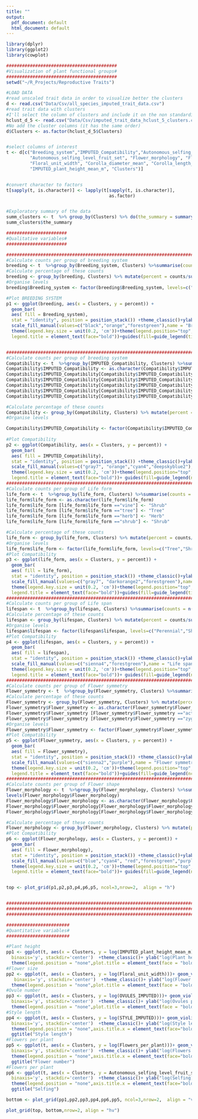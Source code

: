 ```yaml
---
title: ""
output:
  pdf_document: default
  html_document: default
---
```


```r

library(dplyr)
library(ggplot2)
library(cowplot)

##########################################
#Visualization of plant functional groups#
##########################################
setwd("~/R_Projects/Reproductive Traits")

#LOAD DATA
#read unscaled trait data in order to visualize better the clusters
d <- read.csv("Data/Csv/all_species_imputed_trait_data.csv")
#read trait data with clusters
#I'll select the column of clusters and include it on the non standardize trait data
hclust_d_5 <- read.csv("Data/Csv/imputed_trait_data_hclust_5_clusters.csv") #5 clusters
#No add the cluster columns (it has the same order)
d$Clusters <- as.factor(hclust_d_5$Clusters)


#select columns of interest
t <- d[c("Breeding_system","IMPUTED_Compatibility","Autonomous_selfing_level",
         "Autonomous_selfing_level_fruit_set", "Flower_morphology", "Flower_symmetry", "Flowers_per_plant", "Flowers_per_inflorescence",
         "Floral_unit_width", "Corolla_diameter_mean", "Corolla_length_mean", "STYLE_IMPUTED", "OVULES_IMPUTED", "life_form", "lifespan",
         "IMPUTED_plant_height_mean_m", "Clusters")]


#convert character to factors
t[sapply(t, is.character)] <- lapply(t[sapply(t, is.character)], 
                                       as.factor)


#Exploratory summary of the data
summ_clusters <- t  %>% group_by(Clusters) %>% do(the_summary = summary(.))
summ_clusters$the_summary

#######################
#Qualitative variables#
#######################

#######################################################################################################
#Calculate counts per group of breeding system
breeding <- t  %>%group_by(Breeding_system, Clusters) %>%summarise(counts = n()) 
#Calculate percentage of these counts
breeding <- group_by(breeding, Clusters) %>% mutate(percent = counts/sum(counts)*100)
#Organise levels
breeding$Breeding_system <- factor(breeding$Breeding_system, levels=c("Dioecious","Monoecious","Hermaphrodite"))

#Plot BREEDING SYSTEM
p1 <- ggplot(breeding, aes(x = Clusters, y = percent)) +
  geom_bar(
  aes( fill = Breeding_system),
  stat = "identity", position = position_stack()) +theme_classic()+ylab("Percentage")+
  scale_fill_manual(values=c("black","orange","forestgreen"),name = "Breeding system")+
  theme(legend.key.size = unit(0.2, 'cm'))+theme(legend.position="top",legend.justification='left',legend.margin=margin(0,0,0,0),legend.box.margin=margin(-10,-10,-10,0),
  legend.title = element_text(face="bold"))+guides(fill=guide_legend(title.position = "top"))+xlab("")


#######################################################################################################
#Calculate counts per group of breeding system
Compatibility <- t  %>%group_by(IMPUTED_Compatibility, Clusters) %>%summarise(counts = n()) 
Compatibility$IMPUTED_Compatibility <- as.character(Compatibility$IMPUTED_Compatibility)
Compatibility$IMPUTED_Compatibility[Compatibility$IMPUTED_Compatibility=="dioecious"] <- "Unisexual f."
Compatibility$IMPUTED_Compatibility[Compatibility$IMPUTED_Compatibility=="monoecious"] <- "Unisexual f."
Compatibility$IMPUTED_Compatibility[Compatibility$IMPUTED_Compatibility=="self_incompatible"] <- "Self inc."
Compatibility$IMPUTED_Compatibility[Compatibility$IMPUTED_Compatibility=="partially_self_compatible"] <- "Partially self com."
Compatibility$IMPUTED_Compatibility[Compatibility$IMPUTED_Compatibility=="self_compatible"] <- "Self com."

#Calculate percentage of these counts
Compatibility <- group_by(Compatibility, Clusters) %>% mutate(percent = counts/sum(counts)*100)
#Organise levels

Compatibility$IMPUTED_Compatibility <- factor(Compatibility$IMPUTED_Compatibility, levels=c("Unisexual f.","Self inc.", "Partially self com.",
                                                                                            "Self com."))
#Plot Compatibility
p2 <- ggplot(Compatibility, aes(x = Clusters, y = percent)) +
  geom_bar(
  aes( fill = IMPUTED_Compatibility),
  stat = "identity", position = position_stack()) +theme_classic()+ylab("Percentage")+
  scale_fill_manual(values=c("gray7", "orange","cyan4","deepskyblue2"),name = "Compatibility system")+
  theme(legend.key.size = unit(0.2, 'cm'))+theme(legend.position="top",legend.justification='left',legend.margin=margin(0,0,0,0),legend.box.margin=margin(-0,-10,-10,0),
  legend.title = element_text(face="bold"))+ guides(fill=guide_legend(ncol=2,nrow=2,byrow=TRUE,title.position = "top"))+xlab("")
#######################################################################################################
#Calculate counts per group of Life form
life_form <- t  %>%group_by(life_form, Clusters) %>%summarise(counts = n()) 
life_form$life_form <- as.character(life_form$life_form)
life_form$life_form [life_form$life_form =="vine"] <- "Shrub"
life_form$life_form [life_form$life_form =="tree"] <- "Tree"
life_form$life_form [life_form$life_form =="herb"] <- "Herb"
life_form$life_form [life_form$life_form =="shrub"] <- "Shrub"

#Calculate percentage of these counts
life_form <- group_by(life_form, Clusters) %>% mutate(percent = counts/sum(counts)*100)
#Organise levels
life_form$life_form <- factor(life_form$life_form, levels=c("Tree","Shrub", "Herb"))
#Plot Compatibility
p3 <- ggplot(life_form, aes(x = Clusters, y = percent)) +
  geom_bar(
  aes( fill = life_form),
  stat = "identity", position = position_stack()) +theme_classic()+ylab("Percentage")+
  scale_fill_manual(values=c("gray7", "darkorange2","forestgreen"),name = "Life form")+
  theme(legend.key.size = unit(0.2, 'cm'))+theme(legend.position="top",legend.justification='left',legend.margin=margin(0,0,0,0),legend.box.margin=margin(-10,-10,-10,0),
  legend.title = element_text(face="bold"))+guides(fill=guide_legend(title.position = "top"))+xlab("")
#######################################################################################################
#Calculate counts per group of Life span
lifespan <- t  %>%group_by(lifespan, Clusters) %>%summarise(counts = n()) 
#Calculate percentage of these counts
lifespan <- group_by(lifespan, Clusters) %>% mutate(percent = counts/sum(counts)*100)
#Organise levels
lifespan$lifespan <- factor(lifespan$lifespan, levels=c("Perennial","Short lived"))
#Plot Compatibility
p4 <- ggplot(lifespan, aes(x = Clusters, y = percent)) +
  geom_bar(
  aes( fill = lifespan),
  stat = "identity", position = position_stack()) +theme_classic()+ylab("Percentage")+
  scale_fill_manual(values=c("sienna4","forestgreen"),name = "Life span")+
  theme(legend.key.size = unit(0.2, 'cm'))+theme(legend.position="top",legend.justification='left',legend.margin=margin(0,0,0,0),legend.box.margin=margin(-10,-10,-10,0),
  legend.title = element_text(face="bold"))+ guides(fill=guide_legend(ncol=2,nrow=2,byrow=TRUE,title.position = "top"))+xlab("")
#######################################################################################################
#Calculate counts per group of Flower symmetry
Flower_symmetry <- t  %>%group_by(Flower_symmetry, Clusters) %>%summarise(counts = n()) 
#Calculate percentage of these counts
Flower_symmetry <- group_by(Flower_symmetry, Clusters) %>% mutate(percent = counts/sum(counts)*100)
Flower_symmetry$Flower_symmetry <- as.character(Flower_symmetry$Flower_symmetry)
Flower_symmetry$Flower_symmetry [Flower_symmetry$Flower_symmetry =="actinomorphic"] <- "Actinomorphic"
Flower_symmetry$Flower_symmetry [Flower_symmetry$Flower_symmetry =="zygomorphic"] <- "Zygomorphic"
#Organise levels
Flower_symmetry$Flower_symmetry <- factor(Flower_symmetry$Flower_symmetry, levels=c("Actinomorphic","Zygomorphic"))
#Plot Compatibility
p5 <- ggplot(Flower_symmetry, aes(x = Clusters, y = percent)) +
  geom_bar(
  aes( fill = Flower_symmetry),
  stat = "identity", position = position_stack()) +theme_classic()+ylab("Percentage")+
  scale_fill_manual(values=c("sienna2","purple"),name = "Flower symmetry")+
  theme(legend.key.size = unit(0.2, 'cm'))+theme(legend.position="top",legend.justification='left',legend.margin=margin(0,0,0,0),legend.box.margin=margin(-10,-10,-10,0),
  legend.title = element_text(face="bold"))+guides(fill=guide_legend(ncol=2,nrow=2,byrow=TRUE,title.position = "top"))+xlab("")
#######################################################################################################
#Calculate counts per group of Flower shape
Flower_morphology <- t  %>%group_by(Flower_morphology, Clusters) %>%summarise(counts = n()) 
levels(Flower_morphology$Flower_morphology)
Flower_morphology$Flower_morphology <- as.character(Flower_morphology$Flower_morphology)
Flower_morphology$Flower_morphology[Flower_morphology$Flower_morphology=="Funnelform"] <- "Campanulate"
Flower_morphology$Flower_morphology[Flower_morphology$Flower_morphology=="Spike"] <- "Brush"

#Calculate percentage of these counts
Flower_morphology <- group_by(Flower_morphology, Clusters) %>% mutate(percent = counts/sum(counts)*100)
#Plot Compatibility
p6 <- ggplot(Flower_morphology, aes(x = Clusters, y = percent)) +
  geom_bar(
  aes( fill = Flower_morphology),
  stat = "identity", position = position_stack()) +theme_classic()+ylab("Percentage")+
  scale_fill_manual(values=c("blue","cyan4", "red","forestgreen","purple","gold"),name = "Flower shape")+
  theme(legend.key.size = unit(0.2, 'cm'))+theme(legend.position="top",legend.justification='left',legend.margin=margin(0,0,0,0),legend.box.margin=margin(-10,-10,-10,0),
  legend.title = element_text(face="bold"))+ guides(fill=guide_legend(ncol=3,nrow=2,byrow=TRUE,title.position = "top"))+xlab("")


top <- plot_grid(p1,p2,p3,p4,p6,p5, ncol=3,nrow=2,  align = "h")


#######################################################################################################
#######################################################################################################
#######################################################################################################

########################
#Quantitative variables#
########################

#Plant height
pp1 <- ggplot(t, aes(x = Clusters, y = log(IMPUTED_plant_height_mean_m)))+ geom_violin(aes(color = Clusters, fill = Clusters), 
  binaxis='y', stackdir='center')  +theme_classic()+ ylab("log(Plant height)")+geom_boxplot(width=0.1)+
  theme(legend.position = "none",plot.title = element_text(face = "bold"))+xlab("")+ggtitle("Plant height")
#Flower size
pp2 <- ggplot(t, aes(x = Clusters, y = log(Floral_unit_width)))+ geom_violin(aes(color = Clusters, fill = Clusters), 
   binaxis='y', stackdir='center')  +theme_classic()+ ylab("log(Flower size)")+geom_boxplot(width=0.1)+
  theme(legend.position = "none",plot.title = element_text(face = "bold"))+xlab("")+ggtitle("Flower size")
#Ovule number
pp3 <- ggplot(t, aes(x = Clusters, y = log(OVULES_IMPUTED)))+ geom_violin(aes(color = Clusters, fill = Clusters), 
  binaxis='y', stackdir='center')  +theme_classic()+ ylab("log(Ovules per flower)")+geom_boxplot(width=0.1)+
  theme(legend.position = "none",plot.title = element_text(face = "bold"))+xlab("")+ggtitle("Ovule number")
#Style length
pp4 <- ggplot(t, aes(x = Clusters, y = log(STYLE_IMPUTED)))+ geom_violin(aes(color = Clusters, fill = Clusters), 
  binaxis='y', stackdir='center')  +theme_classic()+ ylab("log(Style length)")+geom_boxplot(width=0.1)+
  theme(legend.position = "none",axis.title.x = element_text(face="bold"),plot.title = element_text(face = "bold"))+xlab("")+xlab("Plant functional groups")+
  ggtitle("Style length")
#Flowers per plant
pp5 <- ggplot(t, aes(x = Clusters, y = log(Flowers_per_plant)))+ geom_violin(aes(color = Clusters, fill = Clusters), 
  binaxis='y', stackdir='center')  +theme_classic()+ ylab("log(Flowers per plant)")+geom_boxplot(width=0.1)+
  theme(legend.position = "none",axis.title.x = element_text(face="bold"),plot.title = element_text(face = "bold"))+xlab("Plant functional groups")+
  ggtitle("Flower number")
#Flowers per plant
pp6 <- ggplot(t, aes(x = Clusters, y = Autonomous_selfing_level_fruit_set))+ geom_violin(aes(color = Clusters, fill = Clusters), 
  binaxis='y', stackdir='center')  +theme_classic()+ ylab("log(Selfing)")+geom_boxplot(width=0.1)+
  theme(legend.position = "none",axis.title.x = element_text(face="bold"),plot.title = element_text(face = "bold"))+xlab("Plant functional groups")+
  ggtitle("Selfing")

bottom <- plot_grid(pp1,pp2,pp3,pp4,pp6,pp5, ncol=3,nrow=2,  align = "v")

plot_grid(top, bottom,nrow=2, align = "hv")


```